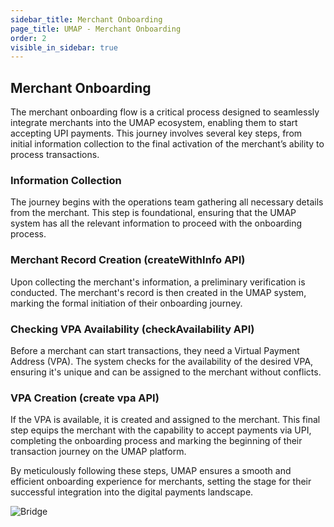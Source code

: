 ```yaml
---
sidebar_title: Merchant Onboarding
page_title: UMAP - Merchant Onboarding
order: 2
visible_in_sidebar: true
---
```


## Merchant Onboarding

The merchant onboarding flow is a critical process designed to seamlessly integrate merchants into the UMAP ecosystem, enabling them to start accepting UPI payments. This journey involves several key steps, from initial information collection to the final activation of the merchant’s ability to process transactions.

### Information Collection
The journey begins with the operations team gathering all necessary details from the merchant. This step is foundational, ensuring that the UMAP system has all the relevant information to proceed with the onboarding process.

### Merchant Record Creation (createWithInfo API)
Upon collecting the merchant's information, a preliminary verification is conducted. The merchant's record is then created in the UMAP system, marking the formal initiation of their onboarding journey.

### Checking VPA Availability (checkAvailability API)
Before a merchant can start transactions, they need a Virtual Payment Address (VPA). The system checks for the availability of the desired VPA, ensuring it's unique and can be assigned to the merchant without conflicts.

### VPA Creation (create vpa API)
If the VPA is available, it is created and assigned to the merchant. This final step equips the merchant with the capability to accept payments via UPI, completing the onboarding process and marking the beginning of their transaction journey on the UMAP platform.

By meticulously following these steps, UMAP ensures a smooth and efficient onboarding experience for merchants, setting the stage for their successful integration into the digital payments landscape.

<img
  src="https://storage.googleapis.com/strapi-assets/latest/merchant-onboarding/merchant-onboarding.png"
  alt="Bridge"
/>